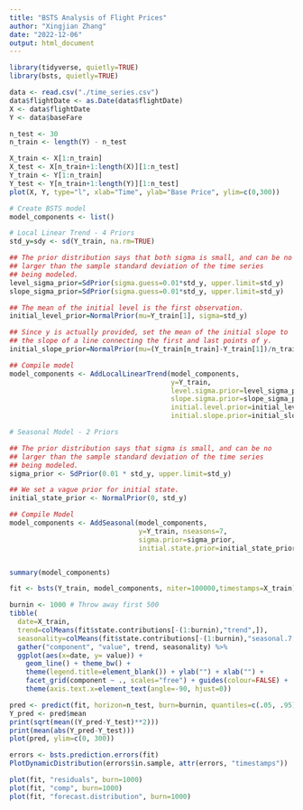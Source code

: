 ```yaml
---
title: "BSTS Analysis of Flight Prices"
author: "Xingjian Zhang"
date: "2022-12-06"
output: html_document
---
```


```r
library(tidyverse, quietly=TRUE)
library(bsts, quietly=TRUE)

data <- read.csv("./time_series.csv")
data$flightDate <- as.Date(data$flightDate)
X <- data$flightDate
Y <- data$baseFare

n_test <- 30
n_train <- length(Y) - n_test

X_train <- X[1:n_train]
X_test <- X[n_train+1:length(X)][1:n_test]
Y_train <- Y[1:n_train]
Y_test <- Y[n_train+1:length(Y)][1:n_test]
plot(X, Y, type="l", xlab="Time", ylab="Base Price", ylim=c(0,300))
```

```r
# Create BSTS model
model_components <- list()

# Local Linear Trend - 4 Priors
std_y=sdy <- sd(Y_train, na.rm=TRUE)

## The prior distribution says that both sigma is small, and can be no
## larger than the sample standard deviation of the time series
## being modeled.
level_sigma_prior=SdPrior(sigma.guess=0.01*std_y, upper.limit=std_y)
slope_sigma_prior=SdPrior(sigma.guess=0.01*std_y, upper.limit=std_y)

## The mean of the initial level is the first observation.
initial_level_prior=NormalPrior(mu=Y_train[1], sigma=std_y)

## Since y is actually provided, set the mean of the initial slope to
## the slope of a line connecting the first and last points of y.
initial_slope_prior=NormalPrior(mu=(Y_train[n_train]-Y_train[1])/n_train, sigma=std_y)

## Compile model
model_components <- AddLocalLinearTrend(model_components,
                                        y=Y_train,
                                        level.sigma.prior=level_sigma_prior,
                                        slope.sigma.prior=slope_sigma_prior,
                                        initial.level.prior=initial_level_prior,
                                        initial.slope.prior=initial_slope_prior)

# Seasonal Model - 2 Priors

## The prior distribution says that sigma is small, and can be no
## larger than the sample standard deviation of the time series
## being modeled.
sigma_prior <- SdPrior(0.01 * std_y, upper.limit=std_y)

## We set a vague prior for initial state.
initial_state_prior <- NormalPrior(0, std_y)

## Compile Model
model_components <- AddSeasonal(model_components,
                                y=Y_train, nseasons=7,
                                sigma.prior=sigma_prior,
                                initial.state.prior=initial_state_prior)


summary(model_components)
```

```r
fit <- bsts(Y_train, model_components, niter=100000,timestamps=X_train)
```
```r
burnin <- 1000 # Throw away first 500 
tibble(
  date=X_train,
  trend=colMeans(fit$state.contributions[-(1:burnin),"trend",]),
  seasonality=colMeans(fit$state.contributions[-(1:burnin),"seasonal.7.1",])) %>%
  gather("component", "value", trend, seasonality) %>%
  ggplot(aes(x=date, y= value)) + 
    geom_line() + theme_bw() + 
    theme(legend.title=element_blank()) + ylab("") + xlab("") +
    facet_grid(component ~ ., scales="free") + guides(colour=FALSE) +
    theme(axis.text.x=element_text(angle=-90, hjust=0))
```
```r
pred <- predict(fit, horizon=n_test, burn=burnin, quantiles=c(.05, .95))
Y_pred <- pred$mean
print(sqrt(mean((Y_pred-Y_test)**2)))
print(mean(abs(Y_pred-Y_test)))
plot(pred, ylim=c(0, 300))
```

```r
errors <- bsts.prediction.errors(fit)
PlotDynamicDistribution(errors$in.sample, attr(errors, "timestamps"))
```
```r
plot(fit, "residuals", burn=1000)
plot(fit, "comp", burn=1000)
plot(fit, "forecast.distribution", burn=1000)
```
